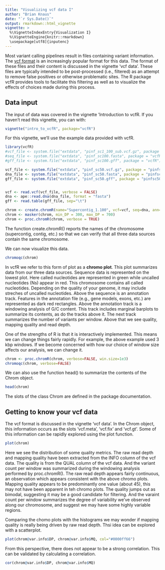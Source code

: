 ```yaml
---
title: "Visualizing vcf data I"
author: "Brian Knaus"
date: "`r Sys.Date()`"
output: rmarkdown::html_vignette
vignette: >
  %\VignetteIndexEntry{Visualization I}
  %\VignetteEngine{knitr::rmarkdown}
  \usepackage[utf8]{inputenc}
---
```



Most variant calling pipelines result in files containing variant information.
The [vcf format](http://samtools.github.io/hts-specs/ "vcf format at hts-specs") is an increasingly popular format for this data.
The format of these files and their content is discussed in the vignette 'vcf data'.
These files are typically intended to be post-processed (i.e., filtered) as an attempt to remove false positives or otherwise problematic sites.
The R package vcfR provides tools to facilitate this filtering as well as to visualize the effects of choices made during this process.


## Data input


The input of data was covered in the vignette 'Introduction to vcfR.
If you haven't read this vignette, you can with:

```r
vignette("intro_to_vcfR", package="vcfR")
```



For this vignette, we'll use the example data provided with vcfR.


```r
library(vcfR)
#vcf_file <- system.file("extdata", "pinf_sc1_100_sub.vcf.gz", package = "vcfR")
#seq_file <- system.file("extdata", "pinf_sc100.fasta", package = "vcfR")
#gff_file <- system.file("extdata", "pinf_sc100.gff", package = "vcfR")

vcf_file <- system.file("extdata", "pinf_sc50.vcf.gz", package = "pinfsc50")
dna_file <- system.file("extdata", "pinf_sc50.fasta", package = "pinfsc50")
gff_file <- system.file("extdata", "pinf_sc50.gff", package = "pinfsc50")


vcf <- read.vcf(vcf_file, verbose = FALSE)
dna <- ape::read.dna(dna_file, format = "fasta")
gff <- read.table(gff_file, sep="\t")

chrom <- create.chromR(name="Supercontig_1.100", vcf=vcf, seq=dna, ann=gff, verbose=TRUE)
chrom <- masker(chrom, min_DP = 300, max_DP = 700)
chrom <- proc.chromR(chrom, verbose = TRUE)

```


The function create.chromR() reports the names of the chromosome (supercontig, contig, etc.) so that we can verify that all three data sources contain the same chromosome.


We can now visualize this data.


```r
chromoqc(chrom)
```


In vcfR we refer to this form of plot as a **chromo plot**.
This plot summarizes data from our three data sources.
Sequence data is represented on the lowest plot.
Here called nucleotides are represented in green while uncalled nucleotides (Ns) appear in red.
This chromosome contains all called nucleotides.
Depending on the quality of your genome, it may include streches of uncalled nucleotides.
Above the sequence is an annotation track.
Features in the annotation file (e.g., gene models, exons, etc.) are represented as dark red rectangles.
Above the annotation track is a windowing analysis of G/C content.
This track includes marginal barplots to summarize its contents, as do the tracks above it.
The next track summarizes the number of variants per window.
Above that we see quality, mapping quality and read depth.


One of the strengths of R is that it is interactively implemented.
This means we can change things fairly rapidly.
For example, the above example used 3 kbp windows.
If we become concerned with how our choice of window size affects our analysis, we can change it.



```r
chrom <- proc.chromR(chrom, verbose=FALSE, win.size=1e3)
chromoqc(chrom, verbose=FALSE)
```





We can also use the function head() to summarize the contents of the Chrom object.


```r
head(chrom)
```


The slots of the class Chrom are defined in the package documentation.


## Getting to know your vcf data


The vcf format is discussed in the vignette 'vcf data'.
In the Chrom object, this information occurs as the slots 'vcf.meta', 'vcf.fix' and 'vcf.gt'.
Some of this information can be rapidly explored using the plot function.


```r
plot(chrom)
```


Here we see the distribution of some quality metrics.
The raw read depth and mapping quality have been extracted from the INFO column of the vcf data.
The quality is from the QUAL column of the vcf data.
And the variant count per window was summarized during the windowing analysis performed by proc.chromR().
The raw read depth appears fairly continuous, an observation which appears consistent with the above chromo plots.
Mapping quality appears to be predominantly one value (about 45), this may not have been apparent in teh chromo plots.
The quality jumps out as bimodal, suggesting it may be a good candidate for filtering.
And the varaint count per window summarizes the degree of variability we've observed along our chromosome, and suggest we may have some highly variable regions.



Comparing the chomo plots with the histograms we may wonder if mapping quality is really being driven by raw read depth.
Thsi idea can be explored with a scatterplot.



```r
plot(chrom@var.info$DP, chrom@var.info$MQ, col="#0000ff66")
```


From this perspective, there does not appear to be a strong correlation.
This can be validated by calculating a correlation.



```r
cor(chrom@var.info$DP, chrom@var.info$MQ)
```


